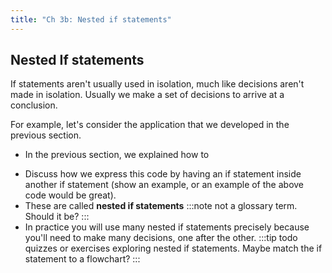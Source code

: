 ```yaml
---
title: "Ch 3b: Nested if statements"
---
```


## Nested If statements
If statements aren't usually used in isolation, much like decisions aren't made in isolation. Usually we make a set of decisions to arrive at a conclusion. 

For example, let's consider the application that we developed in the previous section. 

* In the previous section, we explained how to 

- Discuss how we express this code by having an if statement inside another if statement (show an example, or an example of the above code would be great).
- These are called **nested if statements** 
:::note
not a glossary term. Should it be?
:::
- In practice you will use many nested if statements precisely because you'll 
need to make many decisions, one after the other.
:::tip todo
quizzes or exercises exploring nested if statements. Maybe match the if statement to a flowchart?
:::
